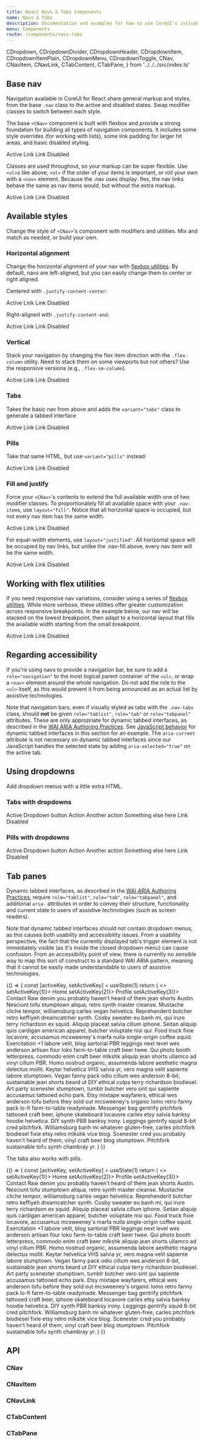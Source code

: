 ```yaml
---
title: React Navs & Tabs Components
name: Navs & Tabs
description: Documentation and examples for how to use CoreUI's included React navigation components.
menu: Components
route: /components/navs-tabs
---
```



  CDropdown,
  CDropdownDivider,
  CDropdownHeader,
  CDropdownItem,
  CDropdownItemPlain,
  CDropdownMenu,
  CDropdownToggle,
  CNav,
  CNavItem,
  CNavLink,
  CTabContent,
  CTabPane,
} from '../../../src/index.ts'

## Base nav

Navigation available in CoreUI for React share general markup and styles, from the base `.nav` class to the active and disabled states. Swap modifier classes to switch between each style.

The base `<CNav>` component is built with flexbox and provide a strong foundation for building all types of navigation components. It includes some style overrides (for working with lists), some link padding for larger hit areas, and basic disabled styling.

<Playground>
  <CNav>
    <CNavItem>
      <CNavLink href="#" active>
        Active
      </CNavLink>
    </CNavItem>
    <CNavItem>
      <CNavLink href="#">Link</CNavLink>
    </CNavItem>
    <CNavItem>
      <CNavLink href="#">Link</CNavLink>
    </CNavItem>
    <CNavItem>
      <CNavLink href="#" disabled>
        Disabled
      </CNavLink>
    </CNavItem>
  </CNav>
</Playground>

Classes are used throughout, so your markup can be super flexible. Use `<ul>`s like above, `<ol>` if the order of your items is important, or roll your own with a `<nav>` element. Because the .nav uses display: flex, the nav links behave the same as nav items would, but without the extra markup.

<Playground>
  <CNav component="nav">
    <CNavLink href="#" active>
      Active
    </CNavLink>
    <CNavLink href="#">Link</CNavLink>
    <CNavLink href="#">Link</CNavLink>
    <CNavLink href="#" disabled>
      Disabled
    </CNavLink>
  </CNav>
</Playground>

## Available styles

Change the style of `<CNav>`'s component with modifiers and utilities. Mix and match as needed, or build your own.

### Horizontal alignment

Change the horizontal alignment of your nav with [flexbox utilities](https://coreui.io/docs/layout/grid/#horizontal-alignment). By default, navs are left-aligned, but you can easily change them to center or right aligned.

Centered with `.justify-content-center`:

<Playground>
  <CNav className="justify-content-center">
    <CNavItem>
      <CNavLink href="#" active>
        Active
      </CNavLink>
    </CNavItem>
    <CNavItem>
      <CNavLink href="#">Link</CNavLink>
    </CNavItem>
    <CNavItem>
      <CNavLink href="#">Link</CNavLink>
    </CNavItem>
    <CNavItem>
      <CNavLink href="#" disabled>
        Disabled
      </CNavLink>
    </CNavItem>
  </CNav>
</Playground>

Right-aligned with `.justify-content-end`:

<Playground>
  <CNav className="justify-content-end">
    <CNavItem>
      <CNavLink href="#" active>
        Active
      </CNavLink>
    </CNavItem>
    <CNavItem>
      <CNavLink href="#">Link</CNavLink>
    </CNavItem>
    <CNavItem>
      <CNavLink href="#">Link</CNavLink>
    </CNavItem>
    <CNavItem>
      <CNavLink href="#" disabled>
        Disabled
      </CNavLink>
    </CNavItem>
  </CNav>
</Playground>

### Vertical

Stack your navigation by changing the flex item direction with the `.flex-column` utility. Need to stack them on some viewports but not others? Use the responsive versions (e.g., `.flex-sm-column`).

<Playground>
  <CNav className="flex-column">
    <CNavItem>
      <CNavLink href="#" active>
        Active
      </CNavLink>
    </CNavItem>
    <CNavItem>
      <CNavLink href="#">Link</CNavLink>
    </CNavItem>
    <CNavItem>
      <CNavLink href="#">Link</CNavLink>
    </CNavItem>
    <CNavItem>
      <CNavLink href="#" disabled>
        Disabled
      </CNavLink>
    </CNavItem>
  </CNav>
</Playground>

### Tabs

Takes the basic nav from above and adds the `variant="tabs"` class to generate a tabbed interface

<Playground>
  <CNav variant="tabs">
    <CNavItem>
      <CNavLink href="#" active>
        Active
      </CNavLink>
    </CNavItem>
    <CNavItem>
      <CNavLink href="#">Link</CNavLink>
    </CNavItem>
    <CNavItem>
      <CNavLink href="#">Link</CNavLink>
    </CNavItem>
    <CNavItem>
      <CNavLink href="#" disabled>
        Disabled
      </CNavLink>
    </CNavItem>
  </CNav>
</Playground>

### Pills

Take that same HTML, but use `variant="pills"` instead:

<Playground>
  <CNav variant="pills">
    <CNavItem>
      <CNavLink href="#" active>
        Active
      </CNavLink>
    </CNavItem>
    <CNavItem>
      <CNavLink href="#">Link</CNavLink>
    </CNavItem>
    <CNavItem>
      <CNavLink href="#">Link</CNavLink>
    </CNavItem>
    <CNavItem>
      <CNavLink href="#" disabled>
        Disabled
      </CNavLink>
    </CNavItem>
  </CNav>
</Playground>

### Fill and justify

Force your `<CNav>`'s contents to extend the full available width one of two modifier classes. To proportionately fill all available space with your `.nav-item`s, use `layout="fill"`. Notice that all horizontal space is occupied, but not every nav item has the same width.

<Playground>
  <CNav variant="pills" layout="fill">
    <CNavItem>
      <CNavLink href="#" active>
        Active
      </CNavLink>
    </CNavItem>
    <CNavItem>
      <CNavLink href="#">Link</CNavLink>
    </CNavItem>
    <CNavItem>
      <CNavLink href="#">Link</CNavLink>
    </CNavItem>
    <CNavItem>
      <CNavLink href="#" disabled>
        Disabled
      </CNavLink>
    </CNavItem>
  </CNav>
</Playground>

For equal-width elements, use `layout="justified"`. All horizontal space will be occupied by nav links, but unlike the .nav-fill above, every nav item will be the same width.

<Playground>
  <CNav variant="pills" layout="justified">
    <CNavItem>
      <CNavLink href="#" active>
        Active
      </CNavLink>
    </CNavItem>
    <CNavItem>
      <CNavLink href="#">Link</CNavLink>
    </CNavItem>
    <CNavItem>
      <CNavLink href="#">Link</CNavLink>
    </CNavItem>
    <CNavItem>
      <CNavLink href="#" disabled>
        Disabled
      </CNavLink>
    </CNavItem>
  </CNav>
</Playground>

## Working with flex utilities

If you need responsive nav variations, consider using a series of [flexbox utilities](https://coreui.io/docs/utilities/flex). While more verbose, these utilities offer greater customization across responsive breakpoints. In the example below, our nav will be stacked on the lowest breakpoint, then adapt to a horizontal layout that fills the available width starting from the small breakpoint.

<Playground>
  <CNav component="nav" variant="pills" className="flex-column flex-sm-row">
    <CNavLink href="#" active>
      Active
    </CNavLink>
    <CNavLink href="#">Link</CNavLink>
    <CNavLink href="#">Link</CNavLink>
    <CNavLink href="#" disabled>
      Disabled
    </CNavLink>
  </CNav>
</Playground>

## Regarding accessibility

If you're using navs to provide a navigation bar, be sure to add a `role="navigation"` to the most logical parent container of the `<ul>`, or wrap a `<nav>` element around the whole navigation. Do not add the role to the `<ul>` itself, as this would prevent it from being announced as an actual list by assistive technologies.

Note that navigation bars, even if visually styled as tabs with the `.nav-tabs` class, should **not** be given `role="tablist"`, `role="tab"` or `role="tabpanel"` attributes. These are only appropriate for dynamic tabbed interfaces, as described in the [<abbr title="Web Accessibility Initiative">WAI</abbr> <abbr title="Accessible Rich Internet Applications">ARIA</abbr> Authoring Practices](https://www.w3.org/TR/wai-aria-practices/#tabpanel). See [JavaScript behavior](#javascript-behavior) for dynamic tabbed interfaces in this section for an example. The `aria-current` attribute is not necessary on dynamic tabbed interfaces since our JavaScript handles the selected state by adding `aria-selected="true"` on the active tab.

## Using dropdowns

Add dropdown menus with a little extra HTML.

### Tabs with dropdowns

<Playground>
  <CNav>
    <CNavItem>
      <CNavLink href="#" active>
        Active
      </CNavLink>
    </CNavItem>
    <CDropdown variant="nav-item">
      <CDropdownToggle color="secondary">Dropdown button</CDropdownToggle>
      <CDropdownMenu>
        <CDropdownItem href="#">Action</CDropdownItem>
        <CDropdownItem href="#">Another action</CDropdownItem>
        <CDropdownItem href="#">Something else here</CDropdownItem>
      </CDropdownMenu>
    </CDropdown>
    <CNavItem>
      <CNavLink href="#">Link</CNavLink>
    </CNavItem>
    <CNavItem>
      <CNavLink href="#" disabled>
        Disabled
      </CNavLink>
    </CNavItem>
  </CNav>
</Playground>

### Pills with dropdowns

<Playground>
  <CNav variant="pills">
    <CNavItem>
      <CNavLink href="#" active>
        Active
      </CNavLink>
    </CNavItem>
    <CDropdown variant="nav-item">
      <CDropdownToggle color="secondary">Dropdown button</CDropdownToggle>
      <CDropdownMenu>
        <CDropdownItem href="#">Action</CDropdownItem>
        <CDropdownItem href="#">Another action</CDropdownItem>
        <CDropdownItem href="#">Something else here</CDropdownItem>
      </CDropdownMenu>
    </CDropdown>
    <CNavItem>
      <CNavLink href="#">Link</CNavLink>
    </CNavItem>
    <CNavItem>
      <CNavLink href="#" disabled>
        Disabled
      </CNavLink>
    </CNavItem>
  </CNav>
</Playground>

## Tab panes

Dynamic tabbed interfaces, as described in the [<abbr title="Web Accessibility Initiative">WAI</abbr> <abbr title="Accessible Rich Internet Applications">ARIA</abbr> Authoring Practices](https://www.w3.org/TR/wai-aria-practices/#tabpanel), require `role="tablist"`, `role="tab"`, `role="tabpanel"`, and additional `aria-` attributes in order to convey their structure, functionality and current state to users of assistive technologies (such as screen readers).

Note that dynamic tabbed interfaces should not contain dropdown menus, as this causes both usability and accessibility issues. From a usability perspective, the fact that the currently displayed tab's trigger element is not immediately visible (as it's inside the closed dropdown menu) can cause confusion. From an accessibility point of view, there is currently no sensible way to map this sort of construct to a standard WAI ARIA pattern, meaning that it cannot be easily made understandable to users of assistive technologies.

<Playground>
  {() => {
    const [activeKey, setActiveKey] = useState(1)
    return (
      <>
        <CNav variant="tabs" role="tablist">
          <CNavItem>
            <CNavLink href="javascript:void(0);" active={activeKey === 1} onClick={() => setActiveKey(1)}>
              Home
            </CNavLink>
          </CNavItem>
          <CNavItem>
            <CNavLink href="javascript:void(0);" active={activeKey === 2} onClick={() => setActiveKey(2)}>
              Profile
            </CNavLink>
          </CNavItem>
          <CNavItem>
            <CNavLink href="javascript:void(0);" active={activeKey === 3} onClick={() => setActiveKey(3)}>
              Contact
            </CNavLink>
          </CNavItem>
        </CNav>
        <CTabContent>
          <CTabPane role="tabpanel" aria-labelledby="home-tab" visible={activeKey === 1}>
            Raw denim you probably haven't heard of them jean shorts Austin. Nesciunt tofu stumptown
            aliqua, retro synth master cleanse. Mustache cliche tempor, williamsburg carles vegan
            helvetica. Reprehenderit butcher retro keffiyeh dreamcatcher synth. Cosby sweater eu
            banh mi, qui irure terry richardson ex squid. Aliquip placeat salvia cillum iphone.
            Seitan aliquip quis cardigan american apparel, butcher voluptate nisi qui.
          </CTabPane>
          <CTabPane role="tabpanel" aria-labelledby="profile-tab" visible={activeKey === 2}>
            Food truck fixie locavore, accusamus mcsweeney's marfa nulla single-origin coffee squid.
            Exercitation +1 labore velit, blog sartorial PBR leggings next level wes anderson
            artisan four loko farm-to-table craft beer twee. Qui photo booth letterpress, commodo
            enim craft beer mlkshk aliquip jean shorts ullamco ad vinyl cillum PBR. Homo nostrud
            organic, assumenda labore aesthetic magna delectus mollit. Keytar helvetica VHS salvia
            yr, vero magna velit sapiente labore stumptown. Vegan fanny pack odio cillum wes
            anderson 8-bit, sustainable jean shorts beard ut DIY ethical culpa terry richardson
            biodiesel. Art party scenester stumptown, tumblr butcher vero sint qui sapiente
            accusamus tattooed echo park.
          </CTabPane>
          <CTabPane role="tabpanel" aria-labelledby="contact-tab" visible={activeKey === 3}>
            Etsy mixtape wayfarers, ethical wes anderson tofu before they sold out mcsweeney's
            organic lomo retro fanny pack lo-fi farm-to-table readymade. Messenger bag gentrify
            pitchfork tattooed craft beer, iphone skateboard locavore carles etsy salvia banksy
            hoodie helvetica. DIY synth PBR banksy irony. Leggings gentrify squid 8-bit cred
            pitchfork. Williamsburg banh mi whatever gluten-free, carles pitchfork biodiesel fixie
            etsy retro mlkshk vice blog. Scenester cred you probably haven't heard of them, vinyl
            craft beer blog stumptown. Pitchfork sustainable tofu synth chambray yr.
          </CTabPane>
        </CTabContent>
      </>
    )
  }}
</Playground>

The tabs also works with pills.

<Playground>
  {() => {
    const [activeKey, setActiveKey] = useState(1)
    return (
      <>
        <CNav variant="pills" role="tablist">
          <CNavItem>
            <CNavLink href="javascript:void(0);" active={activeKey === 1} onClick={() => setActiveKey(1)}>
              Home
            </CNavLink>
          </CNavItem>
          <CNavItem>
            <CNavLink href="javascript:void(0);" active={activeKey === 2} onClick={() => setActiveKey(2)}>
              Profile
            </CNavLink>
          </CNavItem>
          <CNavItem>
            <CNavLink href="javascript:void(0);" active={activeKey === 3} onClick={() => setActiveKey(3)}>
              Contact
            </CNavLink>
          </CNavItem>
        </CNav>
        <CTabContent>
          <CTabPane role="tabpanel" aria-labelledby="home-tab" visible={activeKey === 1}>
            Raw denim you probably haven't heard of them jean shorts Austin. Nesciunt tofu stumptown
            aliqua, retro synth master cleanse. Mustache cliche tempor, williamsburg carles vegan
            helvetica. Reprehenderit butcher retro keffiyeh dreamcatcher synth. Cosby sweater eu
            banh mi, qui irure terry richardson ex squid. Aliquip placeat salvia cillum iphone.
            Seitan aliquip quis cardigan american apparel, butcher voluptate nisi qui.
          </CTabPane>
          <CTabPane role="tabpanel" aria-labelledby="profile-tab" visible={activeKey === 2}>
            Food truck fixie locavore, accusamus mcsweeney's marfa nulla single-origin coffee squid.
            Exercitation +1 labore velit, blog sartorial PBR leggings next level wes anderson
            artisan four loko farm-to-table craft beer twee. Qui photo booth letterpress, commodo
            enim craft beer mlkshk aliquip jean shorts ullamco ad vinyl cillum PBR. Homo nostrud
            organic, assumenda labore aesthetic magna delectus mollit. Keytar helvetica VHS salvia
            yr, vero magna velit sapiente labore stumptown. Vegan fanny pack odio cillum wes
            anderson 8-bit, sustainable jean shorts beard ut DIY ethical culpa terry richardson
            biodiesel. Art party scenester stumptown, tumblr butcher vero sint qui sapiente
            accusamus tattooed echo park.
          </CTabPane>
          <CTabPane role="tabpanel" aria-labelledby="contact-tab" visible={activeKey === 3}>
            Etsy mixtape wayfarers, ethical wes anderson tofu before they sold out mcsweeney's
            organic lomo retro fanny pack lo-fi farm-to-table readymade. Messenger bag gentrify
            pitchfork tattooed craft beer, iphone skateboard locavore carles etsy salvia banksy
            hoodie helvetica. DIY synth PBR banksy irony. Leggings gentrify squid 8-bit cred
            pitchfork. Williamsburg banh mi whatever gluten-free, carles pitchfork biodiesel fixie
            etsy retro mlkshk vice blog. Scenester cred you probably haven't heard of them, vinyl
            craft beer blog stumptown. Pitchfork sustainable tofu synth chambray yr.
          </CTabPane>
        </CTabContent>
      </>
    )
  }}
</Playground>


## API

### CNav

<Props of={CNav} />

### CNavItem

<Props of={CNavItem} />

### CNavLink

<Props of={CNavLink} />

### CTabContent

<Props of={CTabContent} />

### CTabPane

<Props of={CTabPane} />

